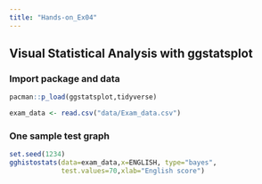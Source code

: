 ```yaml
---
title: "Hands-on_Ex04"
---
```


## Visual Statistical Analysis with ggstatsplot

### Import package and data
```r
pacman::p_load(ggstatsplot,tidyverse)
```

```r
exam_data <- read.csv("data/Exam_data.csv")
```

### One sample test graph
```r
set.seed(1234)
gghistostats(data=exam_data,x=ENGLISH, type="bayes",
             test.values=70,xlab="English score")
```


